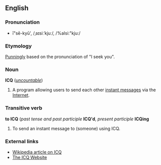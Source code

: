 ==English==
===Pronunciation===
*ī"sē-kyū', /ˌaɪsiːˈkjuː/, /%aIsi:"kju:/

===Etymology===
[[Punningly]] based on the pronunciation of "I seek you".

===Noun===
'''ICQ''' (''[[uncountable]]'')
# A program allowing users to send each other [[instant message]]s via the [[Internet]].

===Transitive verb===
'''to ICQ''' (''past tense and past participle'' '''ICQ'd''', ''present participle'' '''ICQing'''

# To send an instant message to (someone) using ICQ.

===External links===
*[[en:ICQ|Wikipedia article on ICQ]]
*[[http://www.icq.com|The ICQ Website]]
